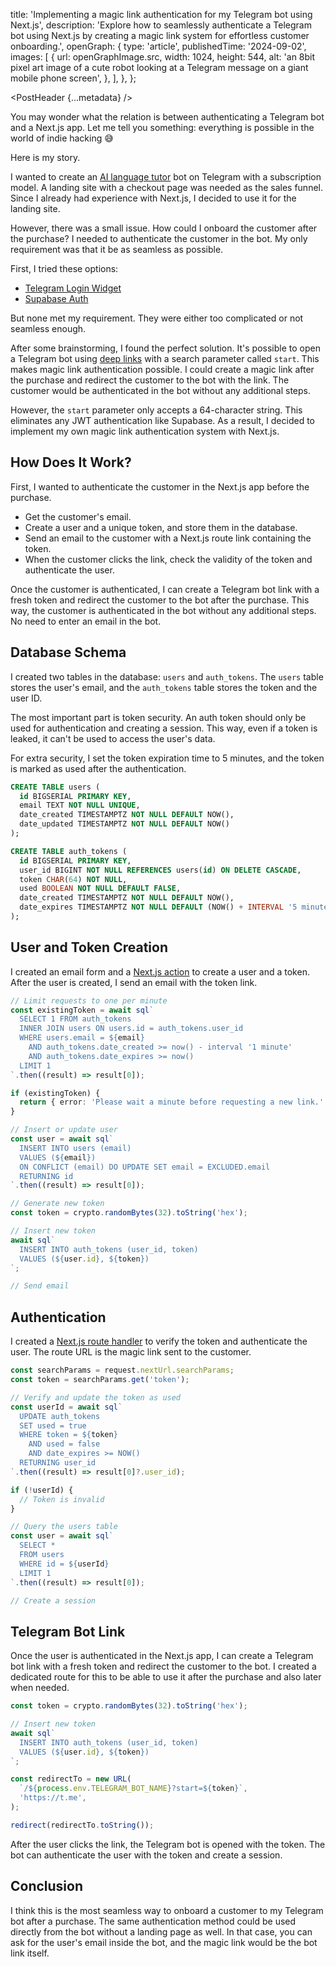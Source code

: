 
  title:
    'Implementing a magic link authentication for my Telegram bot using Next.js',
  description:
    'Explore how to seamlessly authenticate a Telegram bot using Next.js by creating a magic link system for effortless customer onboarding.',
  openGraph: {
    type: 'article',
    publishedTime: '2024-09-02',
    images: [
      {
        url: openGraphImage.src,
        width: 1024,
        height: 544,
        alt: 'an 8bit pixel art image of a cute robot looking at a Telegram message on a giant mobile phone screen',
      },
    ],
  },
};

<PostHeader {...metadata} />

You may wonder what the relation is between authenticating a Telegram bot and a Next.js app. Let me tell you something: everything is possible in the world of indie hacking 😅

Here is my story.

I wanted to create an [AI language tutor](https://parlamigo.com) bot on Telegram with a subscription model. A landing site with a checkout page was needed as the sales funnel. Since I already had experience with Next.js, I decided to use it for the landing site.

However, there was a small issue. How could I onboard the customer after the purchase? I needed to authenticate the customer in the bot. My only requirement was that it be as seamless as possible.

First, I tried these options:

- [Telegram Login Widget](https://core.telegram.org/widgets/login)
- [Supabase Auth](https://supabase.com/auth)

But none met my requirement. They were either too complicated or not seamless enough.

After some brainstorming, I found the perfect solution. It's possible to open a Telegram bot using [deep links](https://core.telegram.org/api/links#bot-links) with a search parameter called `start`. This makes magic link authentication possible. I could create a magic link after the purchase and redirect the customer to the bot with the link. The customer would be authenticated in the bot without any additional steps.

However, the `start` parameter only accepts a 64-character string. This eliminates any JWT authentication like Supabase. As a result, I decided to implement my own magic link authentication system with Next.js.

## How Does It Work?

First, I wanted to authenticate the customer in the Next.js app before the purchase.

- Get the customer's email.
- Create a user and a unique token, and store them in the database.
- Send an email to the customer with a Next.js route link containing the token.
- When the customer clicks the link, check the validity of the token and authenticate the user.

Once the customer is authenticated, I can create a Telegram bot link with a fresh token and redirect the customer to the bot after the purchase. This way, the customer is authenticated in the bot without any additional steps. No need to enter an email in the bot.

## Database Schema

I created two tables in the database: `users` and `auth_tokens`. The `users` table stores the user's email, and the `auth_tokens` table stores the token and the user ID.

The most important part is token security. An auth token should only be used for authentication and creating a session. This way, even if a token is leaked, it can't be used to access the user's data.

For extra security, I set the token expiration time to 5 minutes, and the token is marked as used after the authentication.

```sql
CREATE TABLE users (
  id BIGSERIAL PRIMARY KEY,
  email TEXT NOT NULL UNIQUE,
  date_created TIMESTAMPTZ NOT NULL DEFAULT NOW(),
  date_updated TIMESTAMPTZ NOT NULL DEFAULT NOW()
);

CREATE TABLE auth_tokens (
  id BIGSERIAL PRIMARY KEY,
  user_id BIGINT NOT NULL REFERENCES users(id) ON DELETE CASCADE,
  token CHAR(64) NOT NULL,
  used BOOLEAN NOT NULL DEFAULT FALSE,
  date_created TIMESTAMPTZ NOT NULL DEFAULT NOW(),
  date_expires TIMESTAMPTZ NOT NULL DEFAULT (NOW() + INTERVAL '5 minutes')
);
```

## User and Token Creation

I created an email form and a [Next.js action](https://nextjs.org/docs/app/building-your-application/data-fetching/server-actions-and-mutations) to create a user and a token. After the user is created, I send an email with the token link.

```ts
// Limit requests to one per minute
const existingToken = await sql`
  SELECT 1 FROM auth_tokens
  INNER JOIN users ON users.id = auth_tokens.user_id
  WHERE users.email = ${email}
    AND auth_tokens.date_created >= now() - interval '1 minute'
    AND auth_tokens.date_expires >= now()
  LIMIT 1
`.then((result) => result[0]);

if (existingToken) {
  return { error: 'Please wait a minute before requesting a new link.' };
}

// Insert or update user
const user = await sql`
  INSERT INTO users (email)
  VALUES (${email})
  ON CONFLICT (email) DO UPDATE SET email = EXCLUDED.email
  RETURNING id
`.then((result) => result[0]);

// Generate new token
const token = crypto.randomBytes(32).toString('hex');

// Insert new token
await sql`
  INSERT INTO auth_tokens (user_id, token)
  VALUES (${user.id}, ${token})
`;

// Send email
```

## Authentication

I created a [Next.js route handler](https://nextjs.org/docs/app/building-your-application/routing/route-handlers) to verify the token and authenticate the user. The route URL is the magic link sent to the customer.

```ts
const searchParams = request.nextUrl.searchParams;
const token = searchParams.get('token');

// Verify and update the token as used
const userId = await sql`
  UPDATE auth_tokens
  SET used = true
  WHERE token = ${token}
    AND used = false
    AND date_expires >= NOW()
  RETURNING user_id
`.then((result) => result[0]?.user_id);

if (!userId) {
  // Token is invalid
}

// Query the users table
const user = await sql`
  SELECT *
  FROM users
  WHERE id = ${userId}
  LIMIT 1
`.then((result) => result[0]);

// Create a session
```

## Telegram Bot Link

Once the user is authenticated in the Next.js app, I can create a Telegram bot link with a fresh token and redirect the customer to the bot. I created a dedicated route for this to be able to use it after the purchase and also later when needed.

```ts
const token = crypto.randomBytes(32).toString('hex');

// Insert new token
await sql`
  INSERT INTO auth_tokens (user_id, token)
  VALUES (${user.id}, ${token})
`;

const redirectTo = new URL(
  `/${process.env.TELEGRAM_BOT_NAME}?start=${token}`,
  'https://t.me',
);

redirect(redirectTo.toString());
```

After the user clicks the link, the Telegram bot is opened with the token. The bot can authenticate the user with the token and create a session.

## Conclusion

I think this is the most seamless way to onboard a customer to my Telegram bot after a purchase. The same authentication method could be used directly from the bot without a landing page as well. In that case, you can ask for the user's email inside the bot, and the magic link would be the bot link itself.
